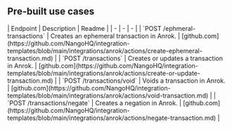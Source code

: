 
## Pre-built use cases

<AccordionGroup>


<Accordion title="Others">
| Endpoint | Description | Readme |
| - | - | - |
| `POST /ephmeral-transactions` | Creates an ephemeral transaction in Anrok. | [github.com](https://github.com/NangoHQ/integration-templates/blob/main/integrations/anrok/actions/create-ephemeral-transaction.md) |
| `POST /transactions` | Creates or updates a transaction in Anrok. | [github.com](https://github.com/NangoHQ/integration-templates/blob/main/integrations/anrok/actions/create-or-update-transaction.md) |
| `POST /transactions/void` | Voids a transaction in Anrok. | [github.com](https://github.com/NangoHQ/integration-templates/blob/main/integrations/anrok/actions/void-transaction.md) |
| `POST /transactions/negate` | Creates a negation in Anrok. | [github.com](https://github.com/NangoHQ/integration-templates/blob/main/integrations/anrok/actions/negate-transaction.md) |
</Accordion>

</AccordionGroup>
